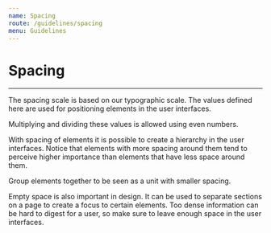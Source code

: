 ```yaml
---
name: Spacing
route: /guidelines/spacing
menu: Guidelines
---
```


# Spacing

---

The spacing scale is based on our typographic scale. The values defined here are used for positioning elements in the user interfaces.   
  
Multiplying and dividing these values is allowed using even numbers.  
  
With spacing of elements it is possible to create a hierarchy in the user interfaces. Notice that elements with more spacing around them tend to perceive higher importance than elements that have less space around them.  
  
Group elements together to be seen as a unit with smaller spacing.   
  
Empty space is also important in design. It can be used to separate sections on a page to create a focus to certain elements. Too dense information can be hard to digest for a user, so make sure to leave enough space in the user interfaces.  
